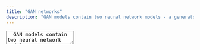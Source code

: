 ```yaml
---
title: "GAN networks"
description: "GAN models contain two neural network models - a generator and a discriminator. They play together to be better in every epoch. One generates images, second verifies them."
---
```


<TextArea full align="center">
  GAN models contain two neural network models - a generator and a discriminator. They play together to be better in every epoch. One generates images, second verifies them.
</TextArea>


<Libraries title="GAN" description="Discover GAN">
  <Library
    name="Original Generative Adversarial Network Paper"
    href="https://arxiv.org/abs/1406.2661"
  />
</Libraries>